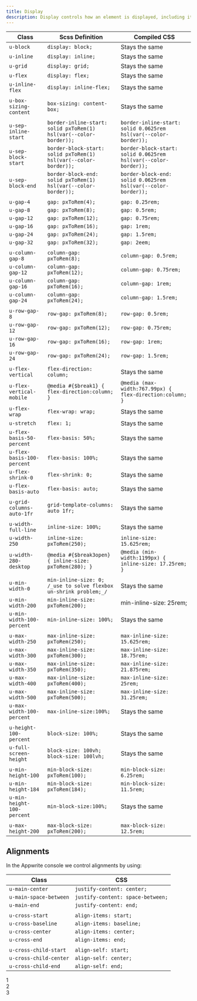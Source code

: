 ```yaml
---
title: Display
description: Display controls how an element is displayed, including its alignment, spacing and size.
---
```


| Class                      | Scss Definition                                                   | Compiled CSS                                                     |
| -------------------------- | ----------------------------------------------------------------- | ---------------------------------------------------------------- |
| `u-block`                  | `display: block;`                                                 | Stays the same                                                   |
| `u-inline`                 | `display: inline;`                                                | Stays the same                                                   |
| `u-grid`                   | `display: grid;`                                                  | Stays the same                                                   |
| `u-flex`                   | `display: flex;`                                                  | Stays the same                                                   |
| `u-inline-flex`            | `display: inline-flex;`                                           | Stays the same                                                   |
|                            |                                                                   |                                                                  |
| `u-box-sizing-content`     | `box-sizing: content-box;`                                        | Stays the same                                                   |
|                            |                                                                   |                                                                  |
| `u-sep-inline-start`       | `border-inline-start: solid pxToRem(1) hsl(var(--color-border));` | `border-inline-start: solid 0.0625rem hsl(var(--color-border));` |
| `u-sep-block-start`        | `border-block-start: solid pxToRem(1) hsl(var(--color-border));`  | `border-block-start: solid 0.0625rem hsl(var(--color-border));`  |
| `u-sep-block-end`          | `border-block-end: solid pxToRem(1) hsl(var(--color-border));`    | `border-block-end: solid 0.0625rem hsl(var(--color-border));`    |
|                            |                                                                   |                                                                  |
| `u-gap-4`                  | `gap: pxToRem(4);`                                                | `gap: 0.25rem;`                                                  |
| `u-gap-8`                  | `gap: pxToRem(8);`                                                | `gap: 0.5rem;`                                                   |
| `u-gap-12`                 | `gap: pxToRem(12);`                                               | `gap: 0.75rem;`                                                  |
| `u-gap-16`                 | `gap: pxToRem(16);`                                               | `gap: 1rem;`                                                     |
| `u-gap-24`                 | `gap: pxToRem(24);`                                               | `gap: 1.5rem;`                                                   |
| `u-gap-32`                 | `gap: pxToRem(32);`                                               | `gap: 2eem;`                                                     |
|                            |                                                                   |                                                                  |
| `u-column-gap-8`           | `column-gap: pxToRem(8);`                                         | `column-gap: 0.5rem;`                                            |
| `u-column-gap-12`          | `column-gap: pxToRem(12);`                                        | `column-gap: 0.75rem;`                                           |
| `u-column-gap-16`          | `column-gap: pxToRem(16);`                                        | `column-gap: 1rem;`                                              |
| `u-column-gap-24`          | `column-gap: pxToRem(24);`                                        | `column-gap: 1.5rem;`                                            |
|                            |                                                                   |                                                                  |
| `u-row-gap-8`              | `row-gap: pxToRem(8);`                                            | `row-gap: 0.5rem;`                                               |
| `u-row-gap-12`             | `row-gap: pxToRem(12);`                                           | `row-gap: 0.75rem;`                                              |
| `u-row-gap-16`             | `row-gap: pxToRem(16);`                                           | `row-gap: 1rem;`                                                 |
| `u-row-gap-24`             | `row-gap: pxToRem(24);`                                           | `row-gap: 1.5rem;`                                               |
|                            |                                                                   |                                                                  |
| `u-flex-vertical`          | `flex-direction: column;`                                         | Stays the same                                                   |
| `u-flex-vertical-mobile`   | `@media #{$break1} { flex-direction:column; }`                    | `@media (max-width:767.99px) { flex-direction:column; }`         |
| `u-flex-wrap`              | `flex-wrap: wrap;`                                                | Stays the same                                                   |
| `u-stretch`                | `flex: 1;`                                                        | Stays the same                                                   |
| `u-flex-basis-50-percent`  | `flex-basis: 50%;`                                                | Stays the same                                                   |
| `u-flex-basis-100-percent` | `flex-basis: 100%;`                                               | Stays the same                                                   |
| `u-flex-shrink-0`          | `flex-shrink: 0;`                                                 | Stays the same                                                   |
| `u-flex-basis-auto`        | `flex-basis: auto;`                                               | Stays the same                                                   |
|                            |                                                                   |                                                                  |
| `u-grid-columns-auto-1fr`  | `grid-template-columns: auto 1fr;`                                | Stays the same                                                   |
|                            |                                                                   |                                                                  |
| `u-width-full-line`        | `inline-size: 100%;`                                              | Stays the same                                                   |
| `u-width-250`              | `inline-size: pxToRem(250);`                                      | `inline-size: 15.625rem;`                                        |
| `u-width-280-desktop`      | `@media #{$break3open} { inline-size: pxToRem(280); }`            | `@media (min-width:1199px) { inline-size: 17.25rem; }`           |
|                            |                                                                   |                                                                  |
| `u-min-width-0`            | `min-inline-size: 0; /_use to solve flexbox un-shrink problem;_/` | Stays the same                                                   |
| `u-min-width-200`          | `min-inline-size: pxToRem(200); `                                 | min-inline-size: 25rem;                                          |
| `u-min-width-100-percent`  | `min-inline-size: 100%;`                                          | Stays the same                                                   |
|                            |                                                                   |                                                                  |
| `u-max-width-250`          | `max-inline-size: pxToRem(250);`                                  | `max-inline-size: 15.625rem;`                                    |
| `u-max-width-300`          | `max-inline-size: pxToRem(300);`                                  | `max-inline-size: 18.75rem;`                                        |
| `u-max-width-350`          | `max-inline-size: pxToRem(350);`                                  | `max-inline-size: 21.875rem;`                                        |
| `u-max-width-400`          | `max-inline-size: pxToRem(400);`                                  | `max-inline-size: 25rem;`                                        |
| `u-max-width-500`          | `max-inline-size: pxToRem(500);`                                  | `max-inline-size: 31.25rem;`                                     |
| `u-max-width-100-percent`  | `max-inline-size:100%;`                                           | Stays the same                                                   |
|                            |                                                                   |                                                                  |
| `u-height-100-percent`     | `block-size: 100%;`                                               | Stays the same                                                   |
| `u-full-screen-height`     | `block-size: 100vh; block-size: 100lvh;`                          | Stays the same                                                   |
|                            |                                                                   |                                                                  |
| `u-min-height-100`         | `min-block-size: pxToRem(100);`                                   | `min-block-size: 6.25rem;`                                       |
| `u-min-height-184`         | `min-block-size: pxToRem(184);`                                   | `min-block-size: 11.5rem;`                                       |
| `u-min-height-100-percent` | `min-block-size:100%;`                                            | Stays the same                                                   |
|                            |                                                                   |                                                                  |
| `u-max-height-200`         | `max-block-size: pxToRem(200);`                                   | `max-block-size: 12.5rem;`                                       |

## Alignments

In the Appwrite console we control alignments by using:

| Class                  | CSS                               |
| ---------------------- | --------------------------------- |
| `u-main-center`        | `justify-content: center;`        |
| `u-main-space-between` | `justify-content: space-between;` |
| `u-main-end`           | `justify-content: end;`           |
|                        |                                   |
| `u-cross-start`        | `align-items: start;`             |
| `u-cross-baseline`     | `align-items: baseline;`          |
| `u-cross-center`       | `align-items: center;`            |
| `u-cross-end`          | `align-items: end;`               |
|                        |                                   |
| `u-cross-child-start`  | `align-self: start;`              |
| `u-cross-child-center` | `align-self: center;`             |
| `u-cross-child-end`    | `align-self: end;`                |

<Preview center>
  <div class="u-flex u-main-space-between u-min-width-100-percent card">
    <div class="box">1</div>
    <div class="box">2</div>
    <div class="box">3</div>
  </div>
</Preview>
